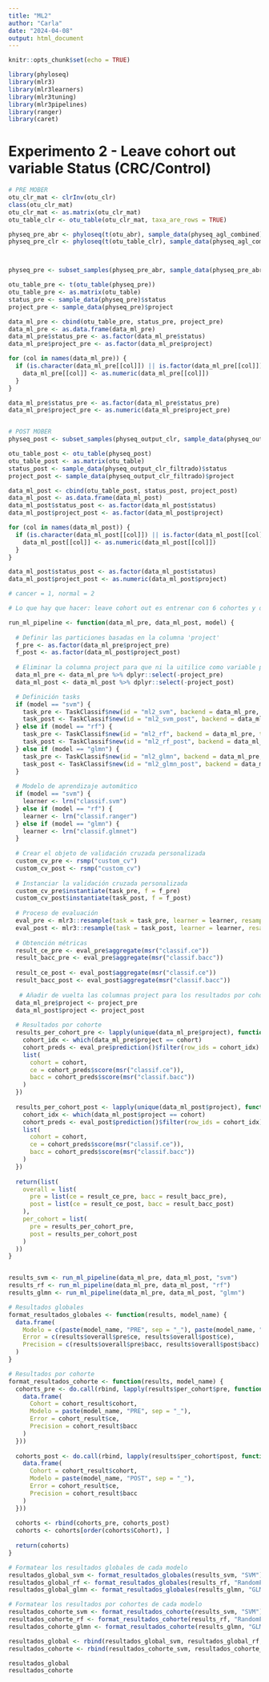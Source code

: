 ```yaml
---
title: "ML2"
author: "Carla"
date: "2024-04-08"
output: html_document
---
```


```r
knitr::opts_chunk$set(echo = TRUE)

library(phyloseq)
library(mlr3)
library(mlr3learners)
library(mlr3tuning)
library(mlr3pipelines)
library(ranger)
library(caret)
```

# Experimento 2 - Leave cohort out variable Status (CRC/Control)

```r
# PRE MOBER 
otu_clr_mat <- clrInv(otu_clr)
class(otu_clr_mat)
otu_clr_mat <- as.matrix(otu_clr_mat)
otu_table_clr <- otu_table(otu_clr_mat, taxa_are_rows = TRUE)

physeq_pre_abr <- phyloseq(t(otu_abr), sample_data(physeq_agl_combined))
physeq_pre_clr <- phyloseq(t(otu_table_clr), sample_data(physeq_agl_combined))



physeq_pre <- subset_samples(physeq_pre_abr, sample_data(physeq_pre_abr)$status != "adenoma")

otu_table_pre <- t(otu_table(physeq_pre))
otu_table_pre <- as.matrix(otu_table)
status_pre <- sample_data(physeq_pre)$status
project_pre <- sample_data(physeq_pre)$project

data_ml_pre <- cbind(otu_table_pre, status_pre, project_pre)
data_ml_pre <- as.data.frame(data_ml_pre)
data_ml_pre$status_pre <- as.factor(data_ml_pre$status)
data_ml_pre$project_pre <- as.factor(data_ml_pre$project)

for (col in names(data_ml_pre)) {
  if (is.character(data_ml_pre[[col]]) || is.factor(data_ml_pre[[col]])) {
    data_ml_pre[[col]] <- as.numeric(data_ml_pre[[col]])
  }
}

data_ml_pre$status_pre <- as.factor(data_ml_pre$status_pre)
data_ml_pre$project_pre <- as.numeric(data_ml_pre$project_pre)


# POST MOBER
physeq_post <- subset_samples(physeq_output_clr, sample_data(physeq_output_clr)$status != "adenoma")

otu_table_post <- otu_table(physeq_post)
otu_table_post <- as.matrix(otu_table)
status_post <- sample_data(physeq_output_clr_filtrado)$status
project_post <- sample_data(physeq_output_clr_filtrado)$project

data_ml_post <- cbind(otu_table_post, status_post, project_post)
data_ml_post <- as.data.frame(data_ml_post)
data_ml_post$status_post <- as.factor(data_ml_post$status)
data_ml_post$project_post <- as.factor(data_ml_post$project)

for (col in names(data_ml_post)) {
  if (is.character(data_ml_post[[col]]) || is.factor(data_ml_post[[col]])) {
    data_ml_post[[col]] <- as.numeric(data_ml_post[[col]])
  }
}

data_ml_post$status_post <- as.factor(data_ml_post$status)
data_ml_post$project_post <- as.numeric(data_ml_post$project)

# cancer = 1, normal = 2

# Lo que hay que hacer: leave cohort out es entrenar con 6 cohortes y dejar la 7 para test y así para todas. Por lo tanto, separar data_ml con respecto a las cohortes para tener 6 muestras. La variable que queremos predecir es status (cancer o normal) --> será la que se meta en la task como target. Igual que el experimento anterior pero cambiando el método de resampling para hacerlo con LOCO. 
```

```r

run_ml_pipeline <- function(data_ml_pre, data_ml_post, model) {
  
  # Definir las particiones basadas en la columna 'project'
  f_pre <- as.factor(data_ml_pre$project_pre)
  f_post <- as.factor(data_ml_post$project_post)
  
  # Eliminar la columna project para que ni la uitilice como variable predictora
  data_ml_pre <- data_ml_pre %>% dplyr::select(-project_pre)
  data_ml_post <- data_ml_post %>% dplyr::select(-project_post)

  # Definición tasks
  if (model == "svm") {
    task_pre <- TaskClassif$new(id = "ml2_svm", backend = data_ml_pre, target = "status_pre")
    task_post <- TaskClassif$new(id = "ml2_svm_post", backend = data_ml_post, target = "status_post")
  } else if (model == "rf") {
    task_pre <- TaskClassif$new(id = "ml2_rf", backend = data_ml_pre, target = "status_pre")
    task_post <- TaskClassif$new(id = "ml2_rf_post", backend = data_ml_post, target = "status_post")
  } else if (model == "glmn") {
    task_pre <- TaskClassif$new(id = "ml2_glmn", backend = data_ml_pre, target = "status_pre")
    task_post <- TaskClassif$new(id = "ml2_glmn_post", backend = data_ml_post, target = "status_post")
  }
  
  # Modelo de aprendizaje automático
  if (model == "svm") {
    learner <- lrn("classif.svm")
  } else if (model == "rf") {
    learner <- lrn("classif.ranger")
  } else if (model == "glmn") {
    learner <- lrn("classif.glmnet")
  }
  
  # Crear el objeto de validación cruzada personalizada
  custom_cv_pre <- rsmp("custom_cv")
  custom_cv_post <- rsmp("custom_cv")
  
  # Instanciar la validación cruzada personalizada
  custom_cv_pre$instantiate(task_pre, f = f_pre)
  custom_cv_post$instantiate(task_post, f = f_post)
  
  # Proceso de evaluación
  eval_pre <- mlr3::resample(task = task_pre, learner = learner, resampling = custom_cv_pre)
  eval_post <- mlr3::resample(task = task_post, learner = learner, resampling = custom_cv_post)
  
  # Obtención métricas
  result_ce_pre <- eval_pre$aggregate(msr("classif.ce"))
  result_bacc_pre <- eval_pre$aggregate(msr("classif.bacc"))
  
  result_ce_post <- eval_post$aggregate(msr("classif.ce"))
  result_bacc_post <- eval_post$aggregate(msr("classif.bacc"))
  
   # Añadir de vuelta las columnas project para los resultados por cohorte
  data_ml_pre$project <- project_pre
  data_ml_post$project <- project_post
  
  # Resultados por cohorte
  results_per_cohort_pre <- lapply(unique(data_ml_pre$project), function(cohort) {
    cohort_idx <- which(data_ml_pre$project == cohort)
    cohort_preds <- eval_pre$prediction()$filter(row_ids = cohort_idx)
    list(
      cohort = cohort,
      ce = cohort_preds$score(msr("classif.ce")),
      bacc = cohort_preds$score(msr("classif.bacc"))
    )
  })
  
  results_per_cohort_post <- lapply(unique(data_ml_post$project), function(cohort) {
    cohort_idx <- which(data_ml_post$project == cohort)
    cohort_preds <- eval_post$prediction()$filter(row_ids = cohort_idx)
    list(
      cohort = cohort,
      ce = cohort_preds$score(msr("classif.ce")),
      bacc = cohort_preds$score(msr("classif.bacc"))
    )
  })
  
  return(list(
    overall = list(
      pre = list(ce = result_ce_pre, bacc = result_bacc_pre),
      post = list(ce = result_ce_post, bacc = result_bacc_post)
    ),
    per_cohort = list(
      pre = results_per_cohort_pre,
      post = results_per_cohort_post
    )
  ))
}


results_svm <- run_ml_pipeline(data_ml_pre, data_ml_post, "svm")
results_rf <- run_ml_pipeline(data_ml_pre, data_ml_post, "rf")
results_glmn <- run_ml_pipeline(data_ml_pre, data_ml_post, "glmn")
```

```r
# Resultados globales
format_resultados_globales <- function(results, model_name) {
  data.frame(
    Modelo = c(paste(model_name, "PRE", sep = "_"), paste(model_name, "POST", sep = "_")),
    Error = c(results$overall$pre$ce, results$overall$post$ce),
    Precision = c(results$overall$pre$bacc, results$overall$post$bacc)
  )
}

# Resultados por cohorte
format_resultados_cohorte <- function(results, model_name) {
  cohorts_pre <- do.call(rbind, lapply(results$per_cohort$pre, function(cohort_result) {
    data.frame(
      Cohort = cohort_result$cohort,
      Modelo = paste(model_name, "PRE", sep = "_"),
      Error = cohort_result$ce,
      Precision = cohort_result$bacc
    )
  }))
  
  cohorts_post <- do.call(rbind, lapply(results$per_cohort$post, function(cohort_result) {
    data.frame(
      Cohort = cohort_result$cohort,
      Modelo = paste(model_name, "POST", sep = "_"),
      Error = cohort_result$ce,
      Precision = cohort_result$bacc
    )
  }))
  
  cohorts <- rbind(cohorts_pre, cohorts_post)
  cohorts <- cohorts[order(cohorts$Cohort), ]
  
  return(cohorts)
}

# Formatear los resultados globales de cada modelo
resultados_global_svm <- format_resultados_globales(results_svm, "SVM")
resultados_global_rf <- format_resultados_globales(results_rf, "RandomForest")
resultados_global_glmn <- format_resultados_globales(results_glmn, "GLMNet")

# Formatear los resultados por cohortes de cada modelo
resultados_cohorte_svm <- format_resultados_cohorte(results_svm, "SVM")
resultados_cohorte_rf <- format_resultados_cohorte(results_rf, "RandomForest")
resultados_cohorte_glmn <- format_resultados_cohorte(results_glmn, "GLMNet")

resultados_global <- rbind(resultados_global_svm, resultados_global_rf, resultados_global_glmn)
resultados_cohorte <- rbind(resultados_cohorte_svm, resultados_cohorte_rf, resultados_cohorte_glmn)

resultados_global
resultados_cohorte
```